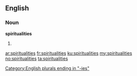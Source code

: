 ==English==

===Noun===
'''spiritualities'''

# {{plural of|[[spirituality]]}}

[[Category:English plurals ending in "-ies"]]

[[ar:spiritualities]]
[[fr:spiritualities]]
[[ku:spiritualities]]
[[my:spiritualities]]
[[no:spiritualities]]
[[ta:spiritualities]]